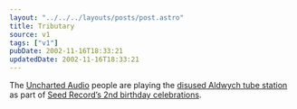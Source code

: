 ```yaml
---
layout: "../../../layouts/posts/post.astro"
title: Tributary
source: v1
tags: ["v1"]
pubDate: 2002-11-16T18:33:21
updatedDate: 2002-11-16T18:33:21
---
```


The [Uncharted Audio][1] people are playing the [disused Aldwych tube station][2] as part of [Seed Record&#8217;s 2nd birthday celebrations][3].

[1]: http://www.unchartedaudio.com/news/ "Uncharted Audio: News"
[2]: http://www.starfury.demon.co.uk/uground/aldwych.html "Underground History: Aldwych Underground Station"
[3]: http://ardisson.net/seed/ "ardisson.net: Seed Records Birthday Lineup"
